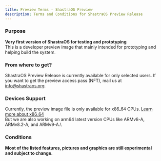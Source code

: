 ```yaml
---
title: Preview Terms - ShastraOS Preview
description: Terms and Conditions for ShastraOS Preview Release
---
```


### Purpose
**Very first version of ShastraOS for testing and prototyping**\
This is a developer preview image that mainly intended for prototyping and helping build the system.

### From where to get?
ShastraOS Preview Release is currently available for only selected users. If you want to get the preview access pass (NFT),
mail us at [info@shastraos.org](mailto:info@shastraos.org).

### Devices Support
Currently, the preview image file is only available for x86_64 CPUs. [Learn more about x86_64](https://en.wikipedia.org/wiki/X86-64)\
But we are also working on arm64 latest version CPUs like ARMv8-A, ARMv8.2-A, and ARMv9-A.\

### Conditions
**Most of the listed features, pictures and graphics are still experimental and subject to change.**